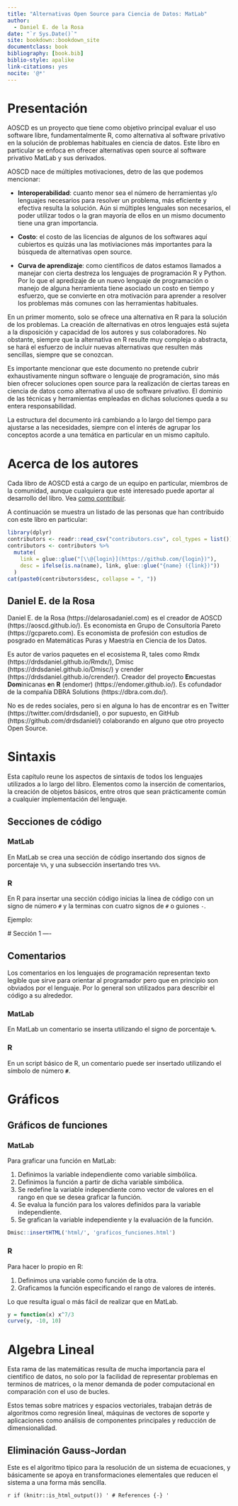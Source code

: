 ```yaml
--- 
title: "Alternativas Open Source para Ciencia de Datos: MatLab"
author:
  - Daniel E. de la Rosa
date: "`r Sys.Date()`"
site: bookdown::bookdown_site
documentclass: book
bibliography: [book.bib]
biblio-style: apalike
link-citations: yes
nocite: '@*'
---
```


# Presentación {-}

AOSCD es un proyecto que tiene como objetivo principal evaluar el uso software libre, fundamentalmente R, como alternativa al software privativo en la solución de problemas habituales en ciencia de datos. Este libro en particular se enfoca en ofrecer alternativas open source al software privativo MatLab y sus derivados.

AOSCD nace de múltiples motivaciones, detro de las que podemos mencionar:

- **Interoperabilidad**: cuanto menor sea el número de herramientas y/o lenguajes necesarios para resolver un problema, más eficiente y efectiva resulta la solución. Aún si múltiples lenguales son necesarios, el poder utilizar todos o la gran mayoría de ellos en un mismo documento tiene una gran importancia.

- **Costo**: el costo de las licencias de algunos de los softwares aquí cubiertos es quizás una las motiviaciones más importantes para la búsqueda de alternativas open source.

- **Curva de aprendizaje**: como científicos de datos estamos llamados a manejar con cierta destreza los lenguajes de programación R y Python. Por lo que el apredizaje de un nuevo lenguaje de programación o manejo de alguna herramienta tiene asociado un costo en tiempo y esfuerzo, que se convierte en otra motivación para aprender a resolver los problemas más comunes con las herramientas habituales.

En un primer momento, solo se ofrece una alternativa en R para la solución de los problemas. La creación de alternativas en otros lenguajes está sujeta a la disposición y capacidad de los autores y sus colaboradores. No obstante, siempre que la alternativa en R resulte muy compleja o abstracta, se hará el esfuerzo de incluir nuevas alternativas que resulten más sencillas, siempre que se conozcan.

Es importante mencionar que este documento no pretende cubrir exhaustivamente ningun software o lenguaje de programación, sino más bien ofrecer soluciones open source para la realización de ciertas tareas en ciencia de datos como alternativa al uso de software privativo. El dominio de las técnicas y herramientas empleadas en dichas soluciones queda a su entera responsabilidad.

La estructura del documento irá cambiando a lo largo del tiempo para ajustarse a las necesidades, siempre con el interés de agrupar los conceptos acorde a una temática en particular en un mismo capítulo.

<!--chapter:end:index.Rmd-->

# Acerca de los autores {#author .unnumbered}

Cada libro de AOSCD está a cargo de un equipo en particular, miembros de la comunidad, aunque cualquiera que esté interesado puede aportar al desarrollo del libro. Vea [como contribuir](https://github.com/AOSCD/aoscd-matlab#contribuyendo).

A continuación se muestra un listado de las personas que han contribuido con este libro en particular:<br/>

```r
library(dplyr)
contributors <- readr::read_csv("contributors.csv", col_types = list())
contributors <- contributors %>% 
  mutate(
    link = glue::glue("[\\@{login}](https://github.com/{login})"),
    desc = ifelse(is.na(name), link, glue::glue("{name} ({link})"))
  )
cat(paste0(contributors$desc, collapse = ", "))
```

## Daniel E. de la Rosa {-}

Daniel E. de la Rosa (https://delarosadaniel.com) es el creador de AOSCD (https://aoscd.github.io/). Es economista en Grupo de Consultoría Pareto (https://gcpareto.com). Es economista de profesión con estudios de posgrado en Matemáticas Puras y Maestría en Ciencia de los Datos.

Es autor de varios paquetes en el ecosistema R, tales como Rmdx (https://drdsdaniel.github.io/Rmdx/), Dmisc (https://drdsdaniel.github.io/Dmisc/) y crender (https://drdsdaniel.github.io/crender/). Creador del proyecto **En**cuestas **Dom**inicanas **e**n **R** (endomer) (https://endomer.github.io/). Es cofundador de la compañía DBRA Solutions (https://dbra.com.do/).

No es de redes sociales, pero si en alguna lo has de encontrar es en Twitter (https://twitter.com/drdsdaniel), o por supuesto, en GitHub (https://github.com/drdsdaniel/) colaborando en alguno que otro proyecto Open Source.

<!--chapter:end:00-authors.Rmd-->

# Sintaxis

Esta capítulo reune los aspectos de sintaxis de todos los lenguajes utilizados a lo largo del libro. Elementos como la inserción de comentarios, la creación de objetos básicos, entre otros que sean prácticamente común a cualquier implementación del lenguaje.

## Secciones de código

### MatLab

En MatLab se crea una sección de código insertando dos signos de porcentaje `%%`, y una subsección insertando tres `%%%`.

### R

En R para insertar una sección código inicias la línea de código con un signo de número `#` y la terminas con cuatro signos de `#` o guiones `-`.

Ejemplo:

\# Sección 1 ----

## Comentarios

Los comentarios en los lenguajes de programación representan texto legible que sirve para orientar al programador pero que en principio son obviados por el lenguaje. Por lo general son utilizados para describir el código a su alrededor.

### MatLab

En MatLab un comentario se inserta utilizando el signo de porcentaje **`%`**.

### R

En un script básico de R, un comentario puede ser insertado utilizando el símbolo de número **`#`**.

<!-- ### Python -->

<!-- En Python los comentarios también se insertan utilizando el signo de número **`#`**. -->

<!-- ### Octave -->

<!-- En octave mientras tanto, la inserción de un comentario se puede realizar utilizando cualquiera de los dos signos **`#`** o **`%`**. -->

<!--chapter:end:01-sintaxis.Rmd-->

# Gráficos

## Gráficos de funciones

### MatLab

Para graficar una función en MatLab:

1. Definimos la variable independiente como variable simbólica.
2. Definimos la función a partir de dicha variable simbólica.
3. Se redefine la variable independiente como vector de valores en el rango en que se desea graficar la función.
4. Se evalua la función para los valores definidos para la variable independiente.
5. Se grafican la variable independiente y la evaluación de la función.
 
```r
Dmisc::insertHTML('html/', 'graficos_funciones.html')
```

### R

Para hacer lo propio en R:

1. Definimos una variable como función de la otra.
2. Graficamos la función especificando el rango de valores de interés.

Lo que resulta igual o más fácil de realizar que en MatLab.

```r
y = function(x) x^7/3
curve(y, -10, 10)
```



<!--chapter:end:02-graficos.Rmd-->

# Algebra Lineal

Esta rama de las matemáticas resulta de mucha importancia para el cientifico de datos, no solo por la facilidad de representar problemas en terminos de matrices, o la menor demanda de poder computacional en comparación con el uso de bucles.

Estos temas sobre matrices y espacios vectoriales, trabajan detrás de algoritmos como regresión lineal, máquinas de vectores de soporte y aplicaciones como análisis de componentes principales y reducción de dimensionalidad.

## Eliminación Gauss-Jordan

Este es el algoritmo típico para la resolución de un sistema de ecuaciones, y básicamente se apoya en transformaciones elementales que reducen el sistema a una forma más sencilla.



<!--chapter:end:03-algebra.Rmd-->

`r if (knitr::is_html_output()) '
# References {-}
'`

<!--chapter:end:06-references.Rmd-->

